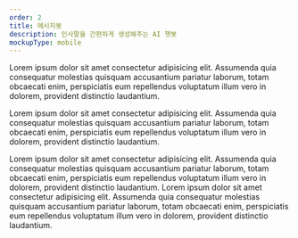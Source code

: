 ```yaml
---
order: 2
title: 메시지봇
description: 인사말을 간편하게 생성해주는 AI 챗봇
mockupType: mobile
---
```


Lorem ipsum dolor sit amet consectetur adipisicing elit. Assumenda quia consequatur
molestias quisquam accusantium pariatur laborum, totam obcaecati enim, perspiciatis eum
repellendus voluptatum illum vero in dolorem, provident distinctio laudantium.

Lorem ipsum dolor sit amet consectetur adipisicing elit. Assumenda quia consequatur
molestias quisquam accusantium pariatur laborum, totam obcaecati enim, perspiciatis eum
repellendus voluptatum illum vero in dolorem, provident distinctio laudantium.

Lorem ipsum dolor sit amet consectetur adipisicing elit. Assumenda quia consequatur
molestias quisquam accusantium pariatur laborum, totam obcaecati enim, perspiciatis eum
repellendus voluptatum illum vero in dolorem, provident distinctio laudantium.
Lorem ipsum dolor sit amet consectetur adipisicing elit. Assumenda quia consequatur
molestias quisquam accusantium pariatur laborum, totam obcaecati enim, perspiciatis eum
repellendus voluptatum illum vero in dolorem, provident distinctio laudantium.
